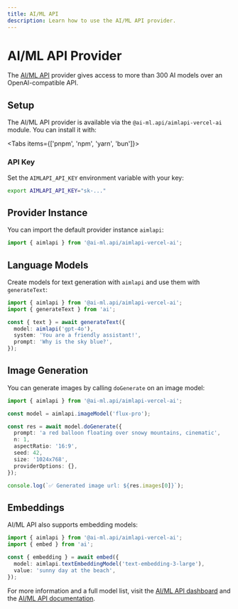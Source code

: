 ```yaml
---
title: AI/ML API
description: Learn how to use the AI/ML API provider.
---
```


# AI/ML API Provider

The [AI/ML API](https://aimlapi.com/?utm_source=aimlapi-vercel-ai&utm_medium=github&utm_campaign=integration) provider gives access to more than 300 AI models over an OpenAI-compatible API.

## Setup

The AI/ML API provider is available via the `@ai-ml.api/aimlapi-vercel-ai` module. You can install it with:

<Tabs items={['pnpm', 'npm', 'yarn', 'bun']}>
  <Tab>
    <Snippet text="pnpm add @ai-ml.api/aimlapi-vercel-ai" dark />
  </Tab>
  <Tab>
    <Snippet text="npm install @ai-ml.api/aimlapi-vercel-ai" dark />
  </Tab>
  <Tab>
    <Snippet text="yarn add @ai-ml.api/aimlapi-vercel-ai" dark />
  </Tab>
  <Tab>
    <Snippet text="bun add @ai-ml.api/aimlapi-vercel-ai" dark />
  </Tab>
</Tabs>

### API Key

Set the `AIMLAPI_API_KEY` environment variable with your key:

```bash
export AIMLAPI_API_KEY="sk-..."
```

## Provider Instance

You can import the default provider instance `aimlapi`:

```ts
import { aimlapi } from '@ai-ml.api/aimlapi-vercel-ai';
```

## Language Models

Create models for text generation with `aimlapi` and use them with `generateText`:

```ts
import { aimlapi } from '@ai-ml.api/aimlapi-vercel-ai';
import { generateText } from 'ai';

const { text } = await generateText({
  model: aimlapi('gpt-4o'),
  system: 'You are a friendly assistant!',
  prompt: 'Why is the sky blue?',
});
```

## Image Generation

You can generate images by calling `doGenerate` on an image model:

```ts
import { aimlapi } from '@ai-ml.api/aimlapi-vercel-ai';

const model = aimlapi.imageModel('flux-pro');

const res = await model.doGenerate({
  prompt: 'a red balloon floating over snowy mountains, cinematic',
  n: 1,
  aspectRatio: '16:9',
  seed: 42,
  size: '1024x768',
  providerOptions: {},
});

console.log(`✅ Generated image url: ${res.images[0]}`);
```

## Embeddings

AI/ML API also supports embedding models:

```ts
import { aimlapi } from '@ai-ml.api/aimlapi-vercel-ai';
import { embed } from 'ai';

const { embedding } = await embed({
  model: aimlapi.textEmbeddingModel('text-embedding-3-large'),
  value: 'sunny day at the beach',
});
```

For more information and a full model list, visit the [AI/ML API dashboard](https://aimlapi.com/app?utm_source=aimlapi-vercel-ai&utm_medium=github&utm_campaign=integration) and the [AI/ML API documentation](https://docs.aimlapi.com/?utm_source=aimlapi-vercel-ai&utm_medium=github&utm_campaign=integration).
